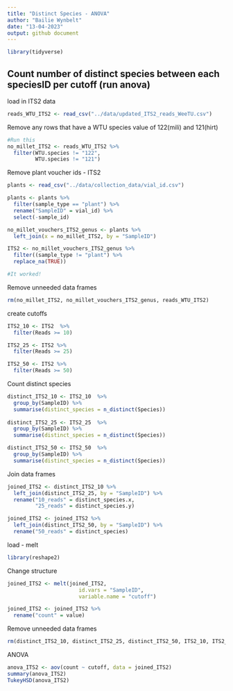 ```yaml
---
title: "Distinct Species - ANOVA"
author: "Bailie Wynbelt"
date: "13-04-2023"
output: github document
---
```


```r
library(tidyverse)
```

## Count number of distinct species between each speciesID per cutoff (run anova)

load in ITS2 data
```r
reads_WTU_ITS2 <- read_csv("../data/updated_ITS2_reads_WeeTU.csv")
```

Remove any rows that have a WTU species value of 122(mili) and 121(hirt)
```r
#Run this
no_millet_ITS2 <- reads_WTU_ITS2 %>% 
  filter(WTU.species != "122",
         WTU.species != "121")

```

Remove plant voucher ids - ITS2
```r
plants <- read_csv("../data/collection_data/vial_id.csv")

plants <- plants %>% 
  filter(sample_type == "plant") %>% 
  rename("SampleID" = vial_id) %>% 
  select(-sample_id)

no_millet_vouchers_ITS2_genus <- plants %>% 
  left_join(x = no_millet_ITS2, by = "SampleID")

ITS2 <- no_millet_vouchers_ITS2_genus %>% 
  filter((sample_type != "plant") %>% 
  replace_na(TRUE))

#It worked!
```

Remove unneeded data frames
```r
rm(no_millet_ITS2, no_millet_vouchers_ITS2_genus, reads_WTU_ITS2)
```

create cutoffs
```r
ITS2_10 <- ITS2  %>% 
  filter(Reads >= 10)

ITS2_25 <- ITS2 %>% 
  filter(Reads >= 25)

ITS2_50 <- ITS2 %>% 
  filter(Reads >= 50)
```

Count distinct species
```r
distinct_ITS2_10 <- ITS2_10  %>% 
  group_by(SampleID) %>% 
  summarise(distinct_species = n_distinct(Species))
  
distinct_ITS2_25 <- ITS2_25  %>% 
  group_by(SampleID) %>% 
  summarise(distinct_species = n_distinct(Species))

distinct_ITS2_50 <- ITS2_50  %>% 
  group_by(SampleID) %>% 
  summarise(distinct_species = n_distinct(Species))
```

Join data frames
```r
joined_ITS2 <- distinct_ITS2_10 %>% 
  left_join(distinct_ITS2_25, by = "SampleID") %>% 
  rename("10_reads" = distinct_species.x,
         "25_reads" = distinct_species.y)

joined_ITS2 <- joined_ITS2 %>% 
  left_join(distinct_ITS2_50, by = "SampleID") %>% 
  rename("50_reads" = distinct_species)
```

load - melt
```r
library(reshape2)
```

Change structure
```r
joined_ITS2 <- melt(joined_ITS2,
                       id.vars = "SampleID",
                       variable.name = "cutoff")

joined_ITS2 <- joined_ITS2 %>% 
  rename("count" = value)
```

Remove unneeded data frames
```r
rm(distinct_ITS2_10, distinct_ITS2_25, distinct_ITS2_50, ITS2_10, ITS2_25, ITS2_50, ITS2)
```

ANOVA
```r
anova_ITS2 <- aov(count ~ cutoff, data = joined_ITS2)
summary(anova_ITS2)
TukeyHSD(anova_ITS2)
```